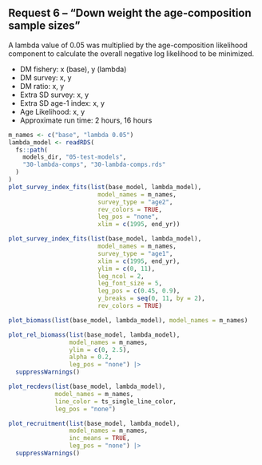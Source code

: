 ## Request 6 -- "Down weight the age-composition sample sizes"

A lambda value of 0.05 was multiplied by the age-composition likelihood
component to calculate the overall negative log likelihood to be minimized.

* DM fishery: x (base), y (lambda)
* DM survey: x, y
* DM ratio: x, y
* Extra SD survey: x, y
* Extra SD age-1 index: x, y
* Age Likelihood: x, y
* Approximate run time: 2 hours, 16 hours

```r
m_names <- c("base", "lambda 0.05")
lambda_model <- readRDS(
  fs::path(
    models_dir, "05-test-models",
    "30-lambda-comps", "30-lambda-comps.rds"
  )
)
plot_survey_index_fits(list(base_model, lambda_model),
                         model_names = m_names,
                         survey_type = "age2",
                         rev_colors = TRUE,
                         leg_pos = "none",
                         xlim = c(1995, end_yr))
```
```r
plot_survey_index_fits(list(base_model, lambda_model),
                         model_names = m_names,
                         survey_type = "age1",
                         xlim = c(1995, end_yr),
                         ylim = c(0, 11),
                         leg_ncol = 2,
                         leg_font_size = 5,
                         leg_pos = c(0.45, 0.9),
                         y_breaks = seq(0, 11, by = 2),
                         rev_colors = TRUE)
```

```r
plot_biomass(list(base_model, lambda_model), model_names = m_names)
```

```r
plot_rel_biomass(list(base_model, lambda_model),
                 model_names = m_names,
                 ylim = c(0, 2.5),
                 alpha = 0.2,
                 leg_pos = "none") |>
  suppressWarnings()
```

```r
plot_recdevs(list(base_model, lambda_model),
             model_names = m_names,
             line_color = ts_single_line_color,
             leg_pos = "none")
```

```r
plot_recruitment(list(base_model, lambda_model),
                 model_names = m_names,
                 inc_means = TRUE,
                 leg_pos = "none") |>
  suppressWarnings()
```